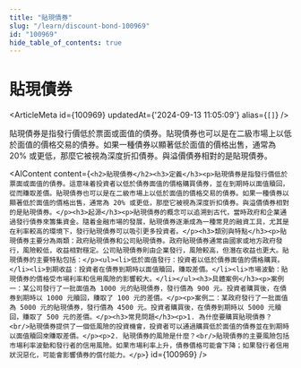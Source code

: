 ```yaml
---
title: "貼現債券"
slug: "/learn/discount-bond-100969"
id: "100969"
hide_table_of_contents: true
---
```



# 貼現債券

<ArticleMeta id={100969} updatedAt={'2024-09-13 11:05:09'} alias={`[]`} />
<div className='border-solid border-b border-t-0 my-4 border-[var(--ifm-color-gray-300)]' />

貼現債券是指發行價低於票面或面值的債券。貼現債券也可以是在二級市場上以低於面值的價格交易的債券。如果一種債券以顯著低於面值的價格出售，通常為 20% 或更低，那麼它被視為深度折扣債券。與溢價債券相對的是貼現債券。

<AIContent content={`<h2>貼現債券</h2><h3>定義</h3><p>貼現債券是指發行價低於票面或面值的債券。這意味着投資者以低於債券面值的價格購買債券，並在到期時以面值贖回，從而賺取差價。貼現債券也可以是在二級市場上以低於面值的價格交易的債券。如果一種債券以顯著低於面值的價格出售，通常為 20% 或更低，那麼它被視為深度折扣債券。與溢價債券相對的是貼現債券。</p><h3>起源</h3><p>貼現債券的概念可以追溯到古代，當時政府和企業通過發行債券來籌集資金。隨着金融市場的發展，貼現債券逐漸成為一種常見的融資工具，尤其是在利率較高的環境下，發行貼現債券可以吸引更多投資者。</p><h3>類別與特點</h3><p>貼現債券主要分為兩類：政府貼現債券和公司貼現債券。政府貼現債券通常由國家或地方政府發行，風險較低，收益相對穩定。公司貼現債券則由企業發行，風險較高，但潛在收益也更大。貼現債券的主要特點包括：</p><ul><li>低於面值發行：投資者以低於債券面值的價格購買。</li><li>到期收益：投資者在債券到期時以面值贖回，賺取差價。</li><li>市場波動：貼現債券的價格受市場利率和信用風險的影響較大。</li></ul><h3>具體案例</h3><p>案例一：某公司發行了一批面值為 1000 元的貼現債券，發行價為 900 元。投資者購買後，在債券到期時以 1000 元贖回，賺取了 100 元的差價。</p><p>案例二：某政府發行了一批面值為 5000 元的貼現債券，發行價為 4500 元。投資者購買後，在債券到期時以 5000 元贖回，賺取了 500 元的差價。</p><h3>常見問題</h3><p>1. 為什麼要購買貼現債券？<br/>貼現債券提供了一個低風險的投資機會，投資者可以通過購買低於面值的債券並在到期時以面值贖回來賺取差價。</p><p>2. 貼現債券的風險是什麼？<br/>貼現債券的主要風險包括市場利率波動和發行者的信用風險。如果市場利率上升，債券價格可能會下降；如果發行者信用狀況惡化，可能會影響債券的償付能力。</p>`} id={100969} />
